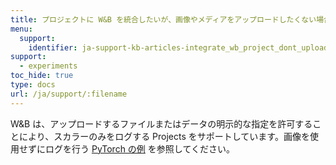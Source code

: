 ---
title: プロジェクトに W&B を統合したいが、画像やメディアをアップロードしたくない場合はどうすればいいですか？
menu:
  support:
    identifier: ja-support-kb-articles-integrate_wb_project_dont_upload_any_images_media
support:
  - experiments
toc_hide: true
type: docs
url: /ja/support/:filename
---
W&B は、アップロードするファイルまたはデータの明示的な指定を許可することにより、スカラーのみをログする Projects をサポートしています。画像を使用せずにログを行う [PyTorch の例](http://wandb.me/pytorch-colab) を参照してください。